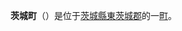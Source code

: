 {{expand|time=2016-03-17T23:14:30+00:00}}
{{unreferenced|time=2016-03-17T23:14:30+00:00}}
{{日本町村|
自治體名=茨城|
町村=町|
圖像=[[File:Lake_Hinuma_04.jpg|240px]]|
圖像說明=[[涸沼|涸沼]]|
町村章=|
日文原名=茨城町|
平假名=いばらきまち|
羅馬字拼音=Ibaraki-machi|
都道府縣=茨城縣|
支廳=|
郡=東茨城郡|
編號=08302-0|
面積=121.64|
邊界未定=|
人口=35,024|
統計時間=2007年6月1日|
自治體=[[水戶市|水戶市]]、[[小美玉市|小美玉市]]、[[大洗町|大洗町]]、[[笠間市|笠間市]]、[[鉾田市|鉾田市]]|
樹=|
花=|
鳥=|
其他象徵物=|
其他象徵=|
郵遞區號=311-0192|
所在地=東茨城郡茨城町小堤1080番地|
電話號碼=29-292-1111|
外部連結=http://business2.plala.or.jp/ibarakit/|
經度=|
緯度=|
地圖=|
註記=
}}
'''茨城町'''（{{jpn|j=茨城町|hg=いばらきまち|rm=Ibaraki machi|f=y}}）是位于[[茨城縣|茨城縣]][[東茨城郡|東茨城郡]]的一[[町|町]]。

{{茨城縣}}{{Authority control}}